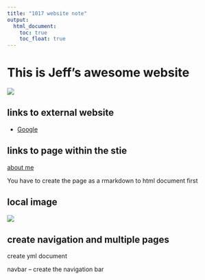 ```yaml
---
title: "1017 website note"
output: 
  html_document:
    toc: true
    toc_float: true
---
```


# This is Jeff's awesome website

![](https://media.giphy.com/media/drXGoW1iudhKw/giphy.gif)

## links to external website

* [Google](https://www.google.com/)

## links to page within the stie 
[about me](about.html)

You have to create the page as a rmarkdown to html document first 

## local image

![](image.webp)


## create navigation and multiple pages

create yml document 

navbar -- create the navigation bar

